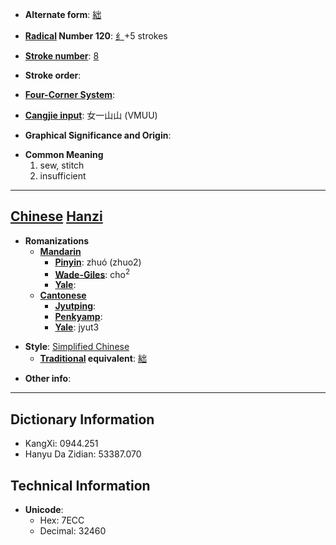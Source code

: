 * '''Alternate form''': [[絀]]

* '''[[Wiktionary:Chinese radical index| Radical]] Number 120''': [[Wiktionary:Chinese radical index 纟|纟]]+5 strokes

* '''[[Wiktionary:Chinese total strokes index|Stroke number]]''': [[Wiktionary:Chinese total strokes index 8|8]]

* '''Stroke order''': 

* '''[[Wiktionary:Chinese four corner index|Four-Corner System]]''': 

* '''[[Wiktionary:Chinese Cangjie index|Cangjie input]]''': 女一山山 (VMUU)

* '''Graphical Significance and Origin''': 

* '''Common Meaning'''
*#sew, stitch
*# insufficient


----

== [[Chinese]] [[Hanzi]] ==

* '''Romanizations'''
** '''[[Mandarin]]'''
*** '''[[Pinyin]]''': zhuó (zhuo2)
*** '''[[Wade-Giles]]''': cho<sup>2</sup>
*** '''[[Yale]]''': 
** '''[[Cantonese]]'''
*** '''[[Jyutping]]''':
*** '''[[Penkyamp]]''': 
*** '''[[Yale]]''': jyut3

* '''Style''': [[Simplified Chinese]] 
** '''[[Traditional Chinese|Traditional]] equivalent''': [[絀]]

* '''Other info''': 

----

== Dictionary Information ==

* KangXi: 0944.251
* Hanyu Da Zidian: 53387.070

== Technical Information ==

* '''Unicode''':
** Hex: 7ECC
** Decimal: 32460